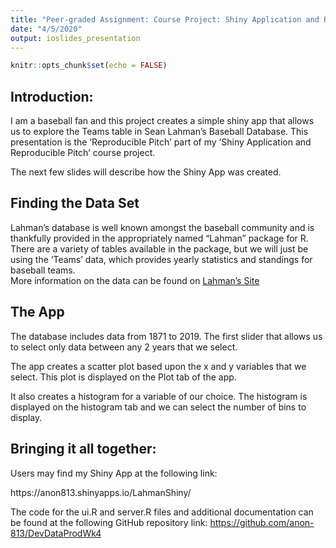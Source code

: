 ---
title: "Peer-graded Assignment: Course Project: Shiny Application and Reproducible Pitch"
date: "4/5/2020"
output: ioslides_presentation
---

```{r setup, include=FALSE}
knitr::opts_chunk$set(echo = FALSE)
```


## Introduction: 

I am a baseball fan and this project creates a simple shiny app that allows us to explore the Teams table in Sean Lahman’s Baseball Database.  This presentation is the 'Reproducible Pitch' part of my 'Shiny Application and Reproducible Pitch' course project.  
 
The next few slides will describe how the Shiny App was created.


## Finding the Data Set

Lahman's database is well known amongst the baseball community and is thankfully provided in the appropriately named "Lahman" package for R.   There are a variety of tables available in the package, but we will just be using the 'Teams' data, which provides yearly statistics and standings for baseball teams.  </br>
More information on the data can be found on <a href='http://www.seanlahman.com/baseball-archive/statistics/'>  Lahman's Site </a>


## The App

The database includes data from 1871 to 2019.   The first slider that allows us to select only data between any 2 years that we select.  </br>

The app creates a scatter plot based upon the x and y variables that we select.  This plot is displayed on the Plot tab of the app.   </br>

It also creates a histogram for a variable of our choice.   The histogram is displayed on the histogram tab and we can select the number of bins to display. 


## Bringing it all together:

Users may find my Shiny App at the following link:

https://anon813.shinyapps.io/LahmanShiny/


The code for the ui.R and server.R files and additional documentation can be found at the following GitHub repository link:
<a href='https://github.com/anon-813/DevDataProdWk4'> https://github.com/anon-813/DevDataProdWk4 </a> 